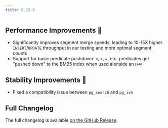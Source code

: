 ```yaml
---
title: 0.15.6
---
```


## Performance Improvements 🚀

- Significantly improves segment merge speeds, leading to 10-15X higher `INSERT`/`UPDATE` throughput in our testing and more optimal segment counts
- Support for basic predicate pushdown: `<`, `>`, `=`, etc. predicates get "pushed down" to the BM25 index when used alonside an `@@@`

## Stability Improvements 💪

- Fixed a compatibility issue between `pg_search` and `pg_ivm`

## Full Changelog

The full changelog is available [on the GitHub Release](https://github.com/paradedb/paradedb/releases/tag/v0.15.6).
